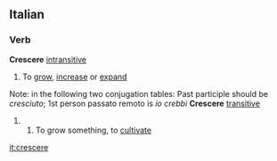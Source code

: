 ==Italian==
===Verb===
'''Crescere''' [[intransitive]]
# To [[grow]], [[increase]] or [[expand]]
Note: in the following two conjugation tables: Past participle should be ''cresciuto''; 1st person passato remoto is ''io crebbi''
{{it-conj-ere|cresc|essere}}
'''Crescere''' [[transitive]]
## To grow something, to [[cultivate]]
{{it-conj-ere|cresc|avere}}

[[it:crescere]]